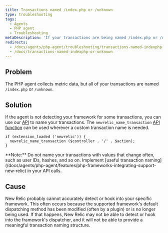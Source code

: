 ```yaml
---
title: Transactions named /index.php or /unknown
type: troubleshooting
tags:
  - Agents
  - PHP agent
  - Troubleshooting
metaDescription: 'If your transactions are being named /index.php or /unknown, New Relic probably cannot accurately detect or hook into your framework.'
redirects:
  - /docs/agents/php-agent/troubleshooting/transactions-named-indexphp-or-unknown
  - /docs/transactions-named-indexphp-or-unknown
---
```


## Problem

The PHP agent collects metric data, but all of your transactions are named `/index.php` or `/unknown`.

## Solution

If the agent is not detecting your framework for some transactions, you can use our [API](/docs/agents/php-agent/configuration/php-agent-api#api-name-wt) to name your transactions. The `newrelic_name_transaction` [API function](/docs/agents/php-agent/php-agent-api/newrelic_name_transaction/) can be used wherever a custom transaction name is needed.

```
if (extension_loaded ('newrelic')) {
  newrelic_name_transaction ($controller . '/' . $action);
}
```

<Callout variant="tip">
  **Note:** Do not name your transactions with values that change often, such as user IDs, hashes, and so on. Implement [useful transaction naming](/docs/agents/php-agent/features/php-frameworks-integrating-support-new-relic) in your API calls.
</Callout>

## Cause

New Relic probably cannot accurately detect or hook into your specific framework. This often occurs because the supported framework's default dispatching method has been modified (often by a plugin) or is no longer being used. If that happens, New Relic may not be able to detect or hook into the framework's dispatcher, and it will not be able to provide a meaningful transaction naming structure.